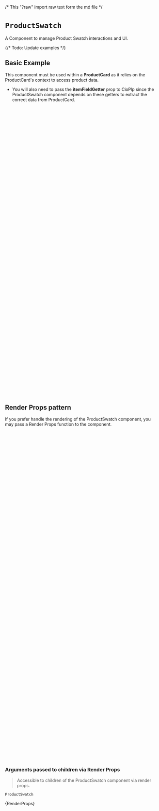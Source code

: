 /* This "?raw" import raw text form the md file */

<Meta of={ProductSwatchStories} />

# `ProductSwatch`

A Component to manage Product Swatch interactions and UI.

<Canvas of={ProductSwatchStories.Primary} />

{/* Todo: Update examples */}

## Basic Example

This component must be used within a **ProductCard** as it relies on the ProductCard's context to access product data.

- You will also need to pass the **itemFieldGetter** prop to CioPlp since the ProductSwatch component depends on these getters to extract the correct data from ProductCard.

```jsx
import {
CioPlp,
CioPlpGrid,
ProductCard,
ProductSwatch,
SwatchItem,
utils,
} from "@constructor-io/constructorio-ui-plp";
import "@constructor-io/constructorio-ui-plp/styles.css";

const DEMO_API_KEY = "key_M57QS8SMPdLdLx4x";

export default function MyComponent() {
return (
  <CioPlp
    apiKey={DEMO_API_KEY}
    itemFieldGetters={{
      getPrice: (item) => item.data.price,
      getSwatches: (item) => {
        const swatchList: SwatchItem[] = [];

        item?.variations?.forEach((variation) => {
          swatchList.push({
            itemName: item?.itemName,
            url: item?.data.url,
            imageUrl: variation?.imageUrl,
            variationId: variation?.data.variationId,
            swatchPreview: variation?.imageUrl || "",
          });
        });

        return swatchList;
      },
      getSwatchPreview: (item) => item.imageUrl || "",
    }}
  >
    <CioPlpGrid>
      {(props) => {
        if (
          utils.isPlpBrowseDataResults(props.data) ||
          utils.isPlpSearchDataResults(props.data)
        ) {
          const firstItem = props.data.response.results.find(
            (item) => item.variations && item.variations?.length > 1
          );
          return (
            <ProductCard item={firstItem}>
              {(productProps) => {
                if (productProps.productInfo.productSwatch) {
                  return (
                    <ProductSwatch
                      swatchObject={productProps.productInfo.productSwatch}
                    />
                  );
                }
              }}
            </ProductCard>
          );
        }
      }}
    </CioPlpGrid>
  </CioPlp>
);
}
```

## Render Props pattern

If you prefer handle the rendering of the ProductSwatch component, you may pass a Render Props function to the component.

```jsx
import {
  CioPlp,
  CioPlpGrid,
  ProductCard,
  ProductSwatch,
  SwatchItem,
  utils,
} from "@constructor-io/constructorio-ui-plp";
import "@constructor-io/constructorio-ui-plp/styles.css";

const DEMO_API_KEY = "key_M57QS8SMPdLdLx4x";

function MyCustomSwatch(props) {
  const { swatchList, selectedVariation, selectVariation } = props;
  return <pre>{JSON.stringify(swatchList, null, 2)}</pre>;
}

export default function MyComponent() {
  return (
    <CioPlp
      apiKey={DEMO_API_KEY}
      itemFieldGetters={{
        getPrice: (item) => item.data.price,
        getSwatches: (item) => {
          const swatchList: SwatchItem[] = [];

          item?.variations?.forEach((variation) => {
            swatchList.push({
              itemName: item?.itemName,
              url: item?.data.url,
              imageUrl: variation?.imageUrl,
              variationId: variation?.data.variationId,
              swatchPreview: variation?.imageUrl || "",
            });
          });

          return swatchList;
        },
        getSwatchPreview: (item) => item.imageUrl || "",
      }}
    >
      <CioPlpGrid>
        {(props) => {
          if (
            utils.isPlpBrowseDataResults(props.data) ||
            utils.isPlpSearchDataResults(props.data)
          ) {
            const firstItem = props.data.response.results.find(
              (item) => item.variations && item.variations?.length > 1
            );
            return (
              <ProductCard item={firstItem}>
                {(productProps) => {
                  if (productProps.productInfo.productSwatch) {
                    return (
                      <ProductSwatch
                        swatchObject={productProps.productInfo.productSwatch}
                      >
                        {(swatchProps) => {
                          return <MyCustomSwatch {...swatchProps} />;
                        }}
                      </ProductSwatch>
                    );
                  }
                }}
              </ProductCard>
            );
          }
        }}
      </CioPlpGrid>
    </CioPlp>
  );
}
```

### Arguments passed to children via Render Props

> Accessible to children of the ProductSwatch component via render props.

`ProductSwatch`

<Markdown>{RenderProps}</Markdown>
